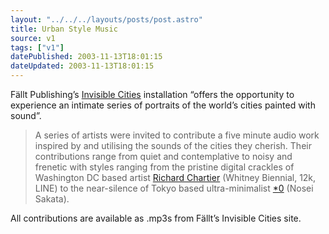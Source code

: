 ```yaml
---
layout: "../../../layouts/posts/post.astro"
title: Urban Style Music
source: v1
tags: ["v1"]
datePublished: 2003-11-13T18:01:15
dateUpdated: 2003-11-13T18:01:15
---
```


F&auml;llt Publishing&#8217;s [Invisible Cities][1] installation &#8220;offers the opportunity to experience an intimate series of portraits of the world&#8217;s cities painted with sound&#8221;.

> A series of artists were invited to contribute a five minute audio work inspired by and utilising the sounds of the cities they cherish. Their contributions range from quiet and contemplative to noisy and frenetic with styles ranging from the pristine digital crackles of Washington DC based artist [Richard Chartier][2] (Whitney Biennial, 12k, LINE) to the near-silence of Tokyo based ultra-minimalist [\*0][3] (Nosei Sakata).

All contributions are available as .mp3s from F&auml;llt&#8217;s Invisible Cities site.

[1]: http://www.fallt.com/invisiblecities/ "Fallt Publishing | Invisible Cities"
[2]: http://www.3particles.com/
[3]: http://www.discogs.com/artist/Nosei_Sakata "Discogs: Nosei Sakata"
